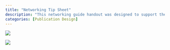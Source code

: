 ```yaml
---
title: "Networking Tip Sheet"
description: "This networking guide handout was designed to support the biannual networking event hosted by Women in Science and Engineering (WISE) University of Toronto Chapter, and was created using Adobe InDesign."
categories: [Publication Design]
---
```


![](images/Virtual%20Networking%20Tips%20Sheet.jpg)

![](images/Virtual%20Networking%20Tips%20Sheet2.jpg)

